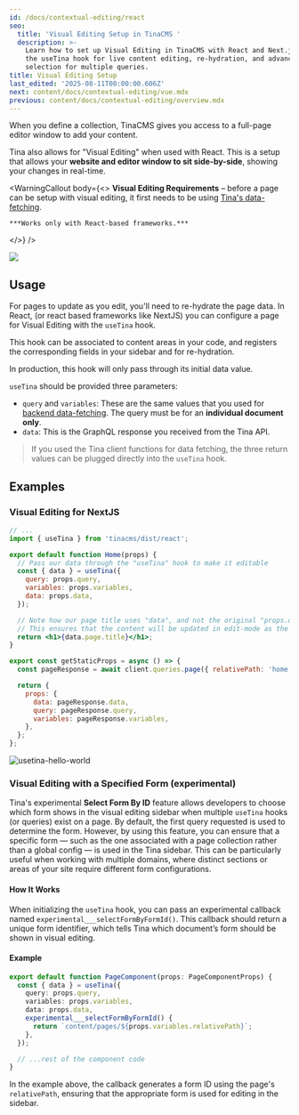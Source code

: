 ```yaml
---
id: /docs/contextual-editing/react
seo:
  title: 'Visual Editing Setup in TinaCMS '
  description: >-
    Learn how to set up Visual Editing in TinaCMS with React and Next.js. Use
    the useTina hook for live content editing, re-hydration, and advanced form
    selection for multiple queries.
title: Visual Editing Setup
last_edited: '2025-08-11T00:00:00.606Z'
next: content/docs/contextual-editing/vue.mdx
previous: content/docs/contextual-editing/overview.mdx
---
```


When you define a collection, TinaCMS gives you access to a full-page editor window to add your content.

Tina also allows for "Visual Editing" when used with React. This is a setup that allows your **website and editor window to sit side-by-side**, showing your changes in real-time.

<WarningCallout
  body={<>
    **Visual Editing Requirements** – before a page can be setup with visual
    editing, it first needs to be using [Tina's
    data-fetching](/docs/features/data-fetching/).
    
    ***Works only with React-based frameworks.***
  </>}
/>

![](/img/docs/contextual-editing/hello-world.png)

## Usage

For pages to update as you edit, you'll need to re-hydrate the page data. In React, (or react based frameworks like NextJS) you can configure a page for Visual Editing with the `useTina` hook.

This hook can be associated to content areas in your code, and registers the corresponding fields in your sidebar and for re-hydration.

In production, this hook will only pass through its initial data value.

`useTina` should be provided three parameters:

* `query` and `variables`: These are the same values that you used for [backend data-fetching](/docs/features/data-fetching/). The query must be for an **individual document only**.
* `data`: This is the GraphQL response you received from the Tina API.

> If you used the Tina client functions for data fetching, the three return values can be plugged directly into the `useTina` hook.

## Examples

### Visual Editing for NextJS

```jsx
// ...
import { useTina } from 'tinacms/dist/react';

export default function Home(props) {
  // Pass our data through the "useTina" hook to make it editable
  const { data } = useTina({
    query: props.query,
    variables: props.variables,
    data: props.data,
  });

  // Note how our page title uses "data", and not the original "props.data".
  // This ensures that the content will be updated in edit-mode as the user types
  return <h1>{data.page.title}</h1>;
}

export const getStaticProps = async () => {
  const pageResponse = await client.queries.page({ relativePath: 'home.mdx' });

  return {
    props: {
      data: pageResponse.data,
      query: pageResponse.query,
      variables: pageResponse.variables,
    },
  };
};
```

![usetina-hello-world](/img/docs/contextual-editing/hello-world.png)

### Visual Editing with a Specified Form (experimental)

Tina's experimental **Select Form By ID** feature allows developers to choose which form shows in the visual editing sidebar when multiple `useTina` hooks (or queries) exist on a page. By default, the first query requested is used to determine the form. However, by using this feature, you can ensure that a specific form — such as the one associated with a page collection rather than a global config — is used in the Tina sidebar. This can be particularly useful when working with multiple domains, where distinct sections or areas of your site require different form configurations.

#### How It Works

When initializing the `useTina` hook, you can pass an experimental callback named `experimental___selectFormByFormId()`. This callback should return a unique form identifier, which tells Tina which document’s form should be shown in visual editing.

#### Example

```typescript
export default function PageComponent(props: PageComponentProps) {
  const { data } = useTina({
    query: props.query,
    variables: props.variables,
    data: props.data,
    experimental___selectFormByFormId() {
      return `content/pages/${props.variables.relativePath}`;
    },
  });

  // ...rest of the component code
}
```

In the example above, the callback generates a form ID using the page's `relativePath`, ensuring that the appropriate form is used for editing in the sidebar.
